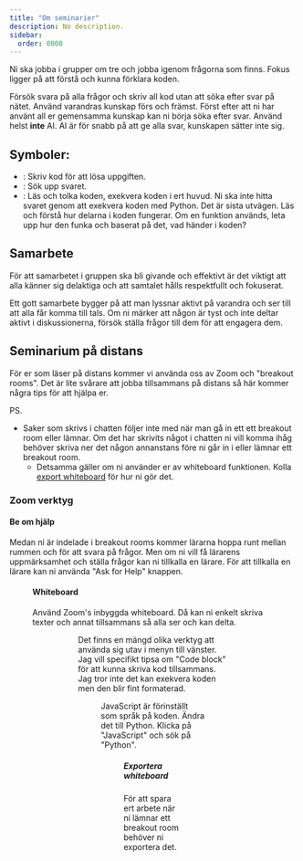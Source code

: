 ```yaml
---
title: "Om seminarier"
description: No description.
sidebar:
  order: 0000
---
```



Ni ska jobba i grupper om tre och jobba igenom frågorna som finns. Fokus ligger på att förstå och kunna förklara koden.

Försök svara på alla frågor och skriv all kod utan att söka efter svar på nätet. Använd varandras kunskap förs och främst. Först efter att ni har använt all er gemensamma kunskap kan ni börja söka efter svar. Använd helst **inte** AI. AI är för snabb på att ge alla svar, kunskapen sätter inte sig.

## Symboler:
- <Icon name="seti:python" class="inline-icon" label="Write code" />: Skriv kod för att lösa uppgiften.
- <Icon name="seti:code-search" class="inline-icon" label="Search for answer" />: Sök upp svaret.
- <Icon name="open-book" class="inline-icon" label="Interpret code" />: Läs och tolka koden, exekvera koden i ert huvud. Ni ska inte hitta svaret genom att exekvera koden med Python. Det är sista utvägen. Läs och förstå hur delarna i koden fungerar. Om en funktion används, leta upp hur den funka och baserat på det, vad händer i koden?



## Samarbete

För att samarbetet i gruppen ska bli givande och effektivt är det viktigt att alla känner sig delaktiga och att samtalet hålls respektfullt och fokuserat.

Ett gott samarbete bygger på att man lyssnar aktivt på varandra och ser till att alla får komma till tals. Om ni märker att någon är tyst och inte deltar aktivt i diskussionerna, försök ställa frågor till dem för att engagera dem.


## Seminarium på distans

För er som läser på distans kommer vi använda oss av Zoom och "breakout rooms". Det är lite svårare att jobba tillsammans på distans så här kommer några tips för att hjälpa er.

PS.
- Saker som skrivs i chatten följer inte med när man gå in ett ett breakout room eller lämnar. Om det har skrivits något i chatten ni vill komma ihåg behöver skriva ner det någon annanstans före ni går in i eller lämnar ett breakout room.
  - Detsamma gäller om ni använder er av whiteboard funktionen. Kolla [export whiteboard](#exportera-whiteboard) för hur ni gör det. 

### Zoom verktyg

#### Be om hjälp

Medan ni är indelade i breakout rooms kommer lärarna hoppa runt mellan rummen och för att svara på frågor. Men om ni vill få lärarens uppmärksamhet och ställa frågor kan ni tillkalla en lärare. För att tillkalla en lärare kan ni använda "Ask for Help" knappen.


<Figure
    src={helpImage}
    caption="Tillkalla lärare"
/>

#### Whiteboard

Använd Zoom's inbyggda whiteboard. Då kan ni enkelt skriva texter och annat tillsammans så alla ser och kan delta.


<Figure
    src={whiteboardImage}
    caption="Starta whiteboard"
/>




<Figure
    src={whiteboard2Image}
    caption="Starta whiteboard"
/>

Det finns en mängd olika verktyg att använda sig utav i menyn till vänster. Jag vill specifikt tipsa om "Code block" för att kunna skriva kod tillsammans. Jag tror inte det kan exekvera koden men den blir fint formaterad.


<Figure
    src={codeImage}
    caption="Skapa ett code block"
/>

JavaScript är förinställt som språk på koden. Ändra det till Python. Klicka på "JavaScript" och sök på "Python".


<Figure
    src={code2Image}
    caption="Ändra språk till Python"
/>


##### Exportera whiteboard

För att spara ert arbete när ni lämnar ett breakout room behöver ni exportera det.


<Figure
    src={exportImage}
    caption="Ändra språk till Python"
/>